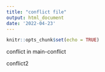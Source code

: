 ```yaml
---
title: "conflict file"
output: html_document
date: '2022-04-23'
---
```


```r
knitr::opts_chunk$set(echo = TRUE)
```

conflict in main-conflict

conflict2
